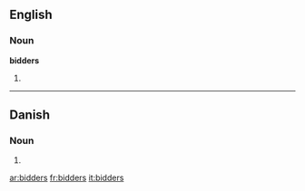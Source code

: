 ==English==

===Noun===
'''bidders'''

# {{plural of|[[bidder]]}}

----

==Danish==

===Noun===
{{infl|da|noun form|g=c}}

# {{form of|genitive plural indefinite|bid|lang=Danish}}

[[ar:bidders]]
[[fr:bidders]]
[[it:bidders]]